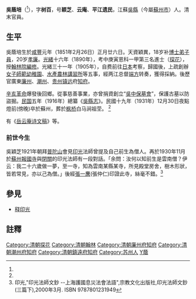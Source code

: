 {{Refimprove|time=2022-04-03T04:44:40+00:00}}
'''吳蔭培'''（{{bd|1851年|2月26日|1930年|12月30日|catIdx=吳}}<ref name=yinzhilife/>），字'''树百'''，号'''颖芝'''、'''云庵'''、'''平江遗民'''，江蘇[[吳縣|吳縣]]（今屬[[蘇州市|蘇州市]]）人。清末官員。

==生平==
吳蔭培生於[[咸豐|咸豐]]元年（1851年2月26日）正月廿六日。天資穎異，18岁补[[博士弟子員|博士弟子員]]，20岁[[孝廉|孝廉]]。[[光緒|光緒]]十六年（1890年），考中庚寅恩科一甲第三名進士（[[探花|探花]]），授[[翰林院|翰林院]][[編修|編修]]。光緒三十一年（1905年），自费前往[[日本|日本]]考察，歸國後，上疏創辦[[女子師範幼稚園|女子師範幼稚園]]、[[水產農林講習所|水產農林講習所]]等五事，經两江总督[[端方|端方]]转奏，獲得採納。後歷官廣東[[廉州|廉州]]、[[潮州|潮州]]、[[贵州|贵州]][[镇远|镇远]]府[[知府|知府]]。

[[辛亥革命|辛亥革命]]爆發後回鄉。從事慈善事業，亦曾捐資創立“[[吳中保墓會|吳中保墓會]]”，保護古墓以防盜掘。[[民國紀年|民国]]五年（1916年）總纂《[[吳縣志|吳縣志]]》。民國十九年（1931年）12月30日夜點燈前(傍晚)卒於蘇州，葬於[[枫桥|枫桥]]白马涧祖茔。 <ref name=yinzhilife/>

有《[[岳云庵诗文稿|岳云庵诗文稿]]》等。

===前世今生===
吳穎芝1921年朝拜[[普陀山|普陀山]]會見[[释印光|印光]]法師曾提及自己前生為僧人。再於1930年11月於[[蘇州|蘇州]][[報國寺|報國寺]]與[[閉關|閉關]]的印光法師有一段對話。「余問：汝何以知前生是雲南僧？伊云：我二十六歲做一夢，至一寺，知為雲南某縣某寺，所見殿堂房舍，樹木形狀，皆若常見，亦以己為僧。」後經[[張一麐|張一麐]](張仲仁)印證此寺，絲毫不錯。<ref name=yinzhilife>印光,"印光法師文鈔 --上海護國息災法會法語",宗教文化出版社,印光法師文鈔(三篇下),2000年3月. ISBN 9787801231949</ref>

==參見==
*[[释印光|释印光]]

==註釋==
{{reflist}}

{{光绪十六年庚寅恩科殿试金榜}}

{{DEFAULTSORT:Wu吳}}
[[Category:清朝探花|Category:清朝探花]]
[[Category:清朝翰林|Category:清朝翰林]]
[[Category:清朝廉州府知府|Category:清朝廉州府知府]]
[[Category:清朝潮州府知府|Category:清朝潮州府知府]]
[[Category:清朝鎮遠府知府|Category:清朝鎮遠府知府]]
[[Category:苏州人|Category:苏州人]]
[[Category:吳姓|Y蔭]]